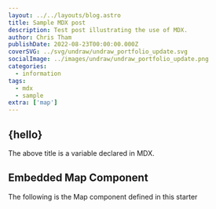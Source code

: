 ```yaml
---
layout: ../../layouts/blog.astro
title: Sample MDX post
description: Test post illustrating the use of MDX.
author: Chris Tham
publishDate: 2022-08-23T00:00:00.000Z
coverSVG: ../svg/undraw/undraw_portfolio_update.svg
socialImage: ../images/undraw/undraw_portfolio_update.png
categories:
  - information
tags:
  - mdx
  - sample
extra: ['map']
---  
```



## {hello}

The above title is a variable declared in MDX.

## Embedded Map Component

The following is the Map component defined in this starter

<Map loc={[37.33214,-122.02992]} zoom={17} />
